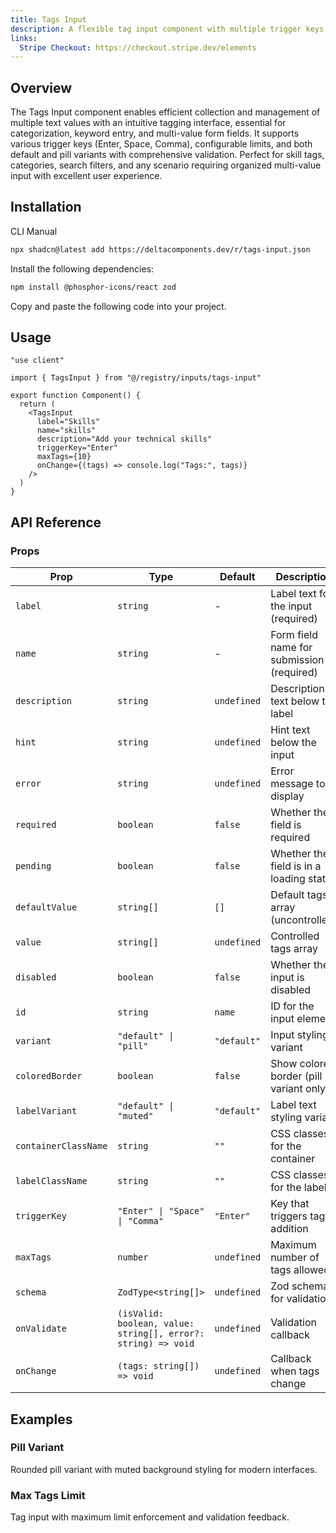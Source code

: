 ```yaml
---
title: Tags Input
description: A flexible tag input component with multiple trigger keys, variants, and Zod validation support.
links:
  Stripe Checkout: https://checkout.stripe.dev/elements
---
```


<ComponentPreview name="tags-input-demo" />

## Overview

The Tags Input component enables efficient collection and management of multiple text values with an intuitive tagging interface, essential for categorization, keyword entry, and multi-value form fields. It supports various trigger keys (Enter, Space, Comma), configurable limits, and both default and pill variants with comprehensive validation. Perfect for skill tags, categories, search filters, and any scenario requiring organized multi-value input with excellent user experience.

## Installation

<Tabs defaultValue="cli">

<TabsList>
  <TabsTrigger value="cli">CLI</TabsTrigger>
  <TabsTrigger value="manual">Manual</TabsTrigger>
</TabsList>

<TabsContent value="cli">

```bash
npx shadcn@latest add https://deltacomponents.dev/r/tags-input.json
```

</TabsContent>

<TabsContent value="manual">

<Steps>

<Step>Install the following dependencies:</Step>

```bash
npm install @phosphor-icons/react zod
```

<Step>Copy and paste the following code into your project.</Step>

<ComponentSource name="tags-input" />

</Steps>

</TabsContent>

</Tabs>

## Usage

```tsx
"use client"

import { TagsInput } from "@/registry/inputs/tags-input"

export function Component() {
  return (
    <TagsInput
      label="Skills"
      name="skills"
      description="Add your technical skills"
      triggerKey="Enter"
      maxTags={10}
      onChange={(tags) => console.log("Tags:", tags)}
    />
  )
}
```

## API Reference

### Props

<div className="overflow-x-auto">

| Prop                 | Type                                                          | Default     | Description                               |
| -------------------- | ------------------------------------------------------------- | ----------- | ----------------------------------------- |
| `label`              | `string`                                                      | -           | Label text for the input (required)       |
| `name`               | `string`                                                      | -           | Form field name for submission (required) |
| `description`        | `string`                                                      | `undefined` | Description text below the label          |
| `hint`               | `string`                                                      | `undefined` | Hint text below the input                 |
| `error`              | `string`                                                      | `undefined` | Error message to display                  |
| `required`           | `boolean`                                                     | `false`     | Whether the field is required             |
| `pending`            | `boolean`                                                     | `false`     | Whether the field is in a loading state   |
| `defaultValue`       | `string[]`                                                    | `[]`        | Default tags array (uncontrolled)         |
| `value`              | `string[]`                                                    | `undefined` | Controlled tags array                     |
| `disabled`           | `boolean`                                                     | `false`     | Whether the input is disabled             |
| `id`                 | `string`                                                      | `name`      | ID for the input element                  |
| `variant`            | `"default" \| "pill"`                                         | `"default"` | Input styling variant                     |
| `coloredBorder`      | `boolean`                                                     | `false`     | Show colored border (pill variant only)   |
| `labelVariant`       | `"default" \| "muted"`                                        | `"default"` | Label text styling variant                |
| `containerClassName` | `string`                                                      | `""`        | CSS classes for the container             |
| `labelClassName`     | `string`                                                      | `""`        | CSS classes for the label                 |
| `triggerKey`         | `"Enter" \| "Space" \| "Comma"`                               | `"Enter"`   | Key that triggers tag addition            |
| `maxTags`            | `number`                                                      | `undefined` | Maximum number of tags allowed            |
| `schema`             | `ZodType<string[]>`                                           | `undefined` | Zod schema for validation                 |
| `onValidate`         | `(isValid: boolean, value: string[], error?: string) => void` | `undefined` | Validation callback                       |
| `onChange`           | `(tags: string[]) => void`                                    | `undefined` | Callback when tags change                 |

</div>

## Examples

### Pill Variant

Rounded pill variant with muted background styling for modern interfaces.

<ComponentPreview name="tags-input-pill-demo" />

### Max Tags Limit

Tag input with maximum limit enforcement and validation feedback.

<ComponentPreview name="tags-input-max-demo" />
